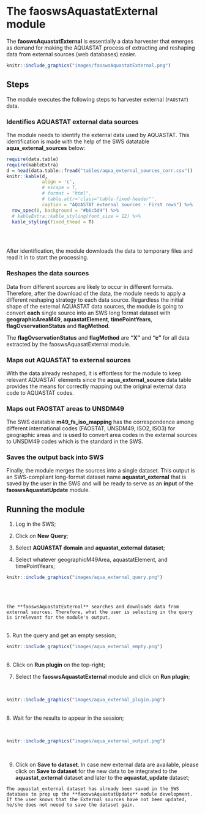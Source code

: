 # **The faoswsAquastatExternal module** {#AquastatExternal}

The **faoswsAquastatExternal** is essentially a data harvester that emerges as demand for making the AQUASTAT process of extracting and reshaping data from external sources (web databases) easier.


```r
knitr::include_graphics("images/faoswsAquastatExternal.png")

```

<!--*Only Possible* **Workflow**

<br>
```block

**FAOSTAT, the ONLY REACHABLE DATA SOURCE:**

The harvest of all external data was proved to be not possible due to IT security reasons. During the development, it was noticed that SWS modules running in SWS could not access external downloadable links. The only exceptions are the data from FAOSTAT. 

Therefore, while the module does not have the clearance to download external data, the `faoswsAquastatExternal` module will only harvest FAOSTAT data.

```-->


<!--```{r  figExternalPossible, echo=FALSE, out.width="65%", fig.align="center", fig.show='hold', fig.cap='Workflow of the faoswsAquastatExternal module harvesting FAOSTAT data only.'}
knitr::include_graphics("images/POSSIBLEfaoswsAquastatExetrnal.png")

```-->

## **Steps**

The module executes the following steps to harvester external (`FAOSTAT`) data.

### **Identifies AQUASTAT external data sources**

The module needs to identify the external data used by AQUASTAT. This identification is made with the help of the SWS datatable **aqua_external_sources** below:

```r
require(data.table)
require(kableExtra)
d = head(data.table::fread("tables/aqua_external_sources_corr.csv"))
knitr::kable(d, 
             align = 'c',
             # escape = T, 
             # format = "html",
             # table.attr='class="table-fixed-header"',
             caption = "AQUASTAT external sources - First rows") %>%
  row_spec(0, background = "#b6c5d4") %>% 
  # kableExtra::kable_styling(font_size = 12) %>% 
  kable_styling(fixed_thead = T) 
  
```

<br>

After identification, the module downloads the data to temporary files and read it in to start the processing.


### **Reshapes the data sources**

Data from different sources are likely to occur in different formats. Therefore, after the download of the data, the module needs to apply a different reshaping strategy to each data source. Regardless the initial shape of the external AQUASTAT data sources, the module is going to convert **each** single source into an SWS long format dataset with **geographicAreaM49**, **aquastatElement**, **timePointYears**, **flagOvservationStatus** and **flagMethod**. 


The **flagOvservationStatus** and **flagMethod** are **"X"** and **"c"** for all data extracted by the faoswsAquasatExternal module.


### **Maps out AQUASTAT to external sources**
With the data already reshaped, it is effortless for the module to keep relevant AQUASTAT elements since the **aqua_external_source** data table provides the means for correctly mapping out the original external data code to AQUASTAT codes. 

### **Maps out FAOSTAT areas to UNSDM49**
The SWS datatable **m49_fs_iso_mapping** has the correspondence among different international codes (FAOSTAT, UNSDM49, ISO2, ISO3) for geographic areas and is used to convert area codes in the external sources to UNSDM49 codes which is the standard in the SWS. 


### **Saves the output back into SWS**
Finally, the module merges the sources into a single dataset. This output is an SWS-compliant long-format dataset name **aquastat_external** that is saved by the user in the SWS and will be ready to serve as an **input** of the **faoswsAquastatUpdate** module.

<!--```{r fig1, echo=FALSE, fig.cap='Workflow of the faoswsAquastatExternal module.'}

library(DiagrammeR)
DiagrammeR::grViz("digraph {

graph [layout = dot, rankdir = LR]

# define the global styles of the nodes. We can override these in box if we wish
node [shape = rectangle, style = filled, fillcolor = Linen]

# Inputs
FAO [label = 'Dataset: \n FAO data', shape = folder, fillcolor = Beige]
ILO [label = 'Dataset: \n ILO data',  shape = folder, fillcolor = Beige]
UNDP [label = 'Dataset: \n ILO data',  shape = folder, fillcolor = Beige]
WB [label = 'Dataset: \n World Bank data',  shape = folder, fillcolor = Beige]
JMP [label = 'Dataset: \n JMP(WHO/UNICEF) data',  shape = folder, fillcolor = Beige]

# data tables
aquaexter [label = 'Data table: \n aqua_external_source data',  shape = folder, fillcolor = LightGrey]
m49iso [label = 'Data table: \n m49_fs_iso_mapping',  shape = folder, fillcolor = LightGrey]


# processing
externalmodule [label = ' Processing: \n faoswsAquastatExternal using:\n 1. Download and read in the data, \n 2. Reshape data \n to an long-format dataset, \n 3. Map out original codes to AQUASTAT codes, \n 4. Retain relevant elements', shape = rectangle, fillcolor = LightBlue]


# Output
Output [label = 'Dataset: \n aquastat_external \n External data in an SWS compliant dataset', shape = folder, fillcolor = Beige]

# Flow
# edge definitions with the node IDs
{FAO, ILO, UNDP, WB, JMP} -> externalmodule -> Output
{aquaexter, m49iso} -> externalmodule
}")

```-->



<!--```{r possiblewf, echo=FALSE, fig.cap='Workflow of the faoswsAquastatExternal module HARVESTING FAOSTAT data only.'}

library(DiagrammeR)
DiagrammeR::grViz("digraph {

graph [layout = dot, rankdir = LR]

# define the global styles of the nodes. We can override these in box if we wish
node [shape = rectangle, style = filled, fillcolor = Linen]

# Inputs
FAO [label = 'Dataset: \n FAO data', shape = folder, fillcolor = Beige]
ILO [label = 'Source: \n ILO data',  shape = folder, fillcolor = Red]
UNDP [label = 'Source: \n ILO data',  shape = folder, fillcolor = Red]
WB [label = 'Source: \n World Bank data',  shape = folder, fillcolor = Red]
JMP [label = 'Source: \n JMP(WHO/UNICEF) data',  shape = folder, fillcolor = Red]


blocked [label = 'Blocked: \n Data sources with access denied by SWS', fillcolor = Beige]

# data tables
aquaexter [label = 'Data table: \n aqua_external_sources',  shape = folder, fillcolor = LightGrey]
m49iso [label = 'Data table: \n m49_fs_iso_mapping',  shape = folder, fillcolor = LightGrey]


# processing
externalmodule [label = ' Processing: \n faoswsAquastatExternal using:\n 1. Download and read in the data, \n 2. Reshape data \n to an long-format dataset, \n 3. Map out original codes to AQUASTAT codes, \n 4. Retain relevant elements', shape = rectangle, fillcolor = LightBlue]


# Output
Output [label = 'Dataset: \n aquastat_external \n External data in an SWS compliant dataset', shape = folder, fillcolor = Beige]

# Flow
# edge definitions with the node IDs
{FAO} -> externalmodule -> Output
blocked -> {ILO, UNDP, WB, JMP}
{aquaexter,m49iso} -> externalmodule
}")

```-->


## **Running the module**

1. Log in the SWS;

2. Click on **New Query**;

3. Select **AQUASTAT domain** and **aquastat_external dataset**;

4. Select whatever geographicM49Area, aquastatElement, and timePointYears;
<br>
```r
knitr::include_graphics("images/aqua_external_query.png")
```
<br>
<br>
```block

The **faoswsAquastatExternal** searches and downloads data from external sources. Therefore, what the user is selecting in the query is irrelevant for the module's output.

```
<br>
5. Run the query and get an empty session;
<br>
```r
knitr::include_graphics("images/aqua_external_empty.png")
```
<br>
6. Click on **Run plugin** on the top-right;

7. Select the **faoswsAquastatExternal** module and click on **Run plugin**;

<br>
```r
knitr::include_graphics("images/aqua_external_plugin.png")
```
<br>
8. Wait for the results to appear in the session;

<br>
```r
knitr::include_graphics("images/aqua_external_output.png")
```
<br>

9. Click on **Save to dataset**. In case new external data are available, please click on **Save to dataset** for the new data to be integrated to the **aquastat_external** dataset and later to the **aquastat_update** dataset;


```block
The aquastat_external dataset has already been saved in the SWS database to prop up the **faoswsAquastatUpdate** module development. If the user knows that the External sources have not been updated, he/she does not neeed to save the dataset gain.

```
